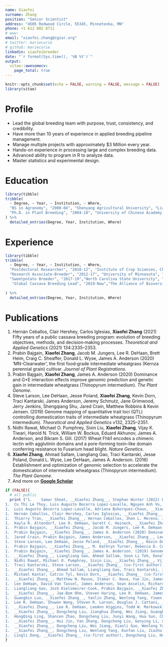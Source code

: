 ```yaml
---
name: Xiaofei
surname: Zhang
position: "Senior Scientist"
address: "4505 Redwood Circle, 55345, Minnetonka, MN"
phone: +1 612 802 8711
# www:
email: "xiaofei.zhang@cgiar.org"
# twitter: mariecurie
# github: mariecurie
linkedin: xiaofeibreeder
date: "`r format(Sys.time(), '%B %Y')`"
output: 
  vitae::awesomecv:
    page_total: true
---
```


```r
knitr::opts_chunk$set(echo = FALSE, warning = FALSE, message = FALSE)
library(vitae)
```

# Profile

 * Lead the global breeding team with purpose, trust, consistency, and credibility.
 * Have more than 10 years of experience in applied breeding pipeline management.
 * Manage multiple projects with approximately $3 Million every year.
 * Hands-on experience in processing large and complex breeding data.
 * Advanced ability to program in R to analyze data. 
 * Master statistics and experimental design.

# Education

```r
library(tibble)
tribble(
  ~ Degree, ~ Year, ~ Institution, ~ Where,
  "BS in Agronomy", "2000-04", "Shenyang Agricultural University", "Liaoning, China",
  "Ph.D. in Plant Breeding", "2004-10", "University of Chinese Academy of Sciences", "Beijing, China",
) %>% 
  detailed_entries(Degree, Year, Institution, Where)
```

# Experience

```r
library(tibble)
tribble(
  ~ Degree, ~ Year, ~ Institution, ~ Where,
  "Postdoctoral Researcher", "2010-12", "Institute of Crop Sciences, Chinese Academy of Agricultural Sciences", "Beijing, China",
  "Research Associate-Breeder", "2012-17", "University of Minnesota", "Minnesota, USA",
  "Sweetpotato Breeder", "2017-19","North Carolina State University", "North Carolina, USA",
   "Global Cassava Breeding Lead", "2019-Now","The Alliance of Bioversity International and CIAT, CGIAR", "Cali, Colombia"
  
) %>% 
  detailed_entries(Degree, Year, Institution, Where)
```

# Publications

1.	Hernán Ceballos, Clair Hershey, Carlos Iglesias, __Xiaofei Zhang__ (2021) Fifty years of a public cassava breeding program: evolution of breeding objectives, methods, and decision‑making processes. _Theoretical and Applied Genetics_ (2021) 134:2335–2353.
1.	Prabin Bajgain, __Xiaofei Zhang__, Jacob M. Jungers, Lee R. DeHaan, Brett Heim, Craig C. Sheaffer, Donald L. Wyse, James A. Anderson (2020) ‘MN-Clearwater’, the first food‐grade intermediate wheatgrass (Kernza perennial grain) cultivar. _Journal of Plant Registrations_.
1.	Prabin Bajgain, __Xiaofei Zhang__, James A. Anderson (2020) Dominance and G×E interaction effects improve genomic prediction and genetic gain in intermediate wheatgrass (Thinopyrum intermedium). _The Plant Genome_.
1.	Steve Larson, Lee DeHaan, Jesse Poland, __Xiaofei Zhang__, Kevin Dorn, Traci Kantarski, James Anderson, Jeremy Schmutz, Jane Grimwood, Jerry Jenkins, Shengqiang Shu, Jared Crain, Matthew Robbins & Kevin Jensen. (2019) Genome mapping of quantitative trait loci (QTL) controlling domestication traits of intermediate wheatgrass (Thinopyrum intermedium). _Theoretical and Applied Genetics_ v132, 2325–2351.
1.	Nidhi Rawat, Michael O. Pumphrey, Sixin Liu, __Xiaofei Zhang__, Vijay K. Tiwari, Harold N. Trick, William W. Bockus, Eduard Akhunov, James A. Anderson, and Bikram S. Gill. (2017) Wheat Fhb1 encodes a chimeric lectin with agglutinin domains and a pore-forming toxin-like domain conferring resistance to Fusarium head blight. _Nature Genetics_.
1.	__Xiaofei Zhang__, Ahmad Sallam, Liangliang Gao, Traci Kantarski, Jesse Poland, Donald L. Wyse, Lee DeHaan, James A. Anderson. (2016) Establishment and optimization of genomic selection to accelerate the domestication of intermediate wheatgrass (Thinopyrum intermedium). _The Plant Genome_.
1. And more on [__Google Scholar__](https://scholar.google.com/citations?hl=en&authuser=2&user=FgNoRpYAAAAJ)

```r
if (FALSE){
  # all public
  print ("1.	Samar Sheat, __Xiaofei Zhang__, Stephan Winter (2022) High-throughput virus screening in crosses of South American and African cassava germplasm reveals broad-sepectrum resistance against viruses causing cassava brown streak disease and cassava mosaic virus disease. _Agronomy_.
1.	Cu Thi Le Thuy, Luis Augusto Becerra Lopez-Lavalle, Nguyen Anh Vu, Nguyen Huu Hy, Pham Thi Nhan, Hernan Ceballos, Jonathan Newby, et al. __Xiaofei Zhang__ (2021) Identifying new resistance to cassava mosaic disease and validating markers for the CMD2 locus. _Agriculture_ 11, 829.
1.	Luis Augusto Becerra Lopez-Lavalle, Adriana Bohorquez-Chaux, __Xiaofei Zhang__ (2021) Identification of cassava varieties in ex-situ collections and global farmer’s fields: an update from 1990 to 2020. _Cassava - Biology, Production, and Use_.
1.	Hernán Ceballos, Clair Hershey, Carlos Iglesias, __Xiaofei Zhang__ (2021) Fifty years of a public cassava breeding program: evolution of breeding objectives, methods, and decision‑making processes. _ Theoretical and Applied Genetics_ (2021) 134:2335–2353.
1.	Thierry Tran, __Xiaofei Zhang__, Hernan Ceballos, Jhon L. Moreno, Jorge Luna, Andrés Escobar, Nelson Morante, John Belalcazar, Luis A. Becerra, Dominique Dufour (2020) Correlation of cooking time with water absorption and changes in relative density during boiling of cassava roots. International _Journal of Food Science & Technology_.
1.	Kayla R. Altendorf, Lee R. DeHaan, Garett C. Heineck, __Xiaofei Zhang__, James A. Anderson (2020) Floret site utilization and reproductive tiller number are primary components of grain yield in intermediate wheatgrass spaced plants. _Crop Science_.
1.	Prabin Bajgain, __Xiaofei Zhang__, Jacob M. Jungers, Lee R. DeHaan, Brett Heim, Craig C. Sheaffer, Donald L. Wyse, James A. Anderson (2020) ‘MN-Clearwater’, the first food‐grade intermediate wheatgrass (Kernza perennial grain) cultivar. _Journal of Plant Registrations_.
1.	Prabin Bajgain, __Xiaofei Zhang__, James A. Anderson (2020) Dominance and G×E interaction effects improve genomic prediction and genetic gain in intermediate wheatgrass (Thinopyrum intermedium). _The Plant Genome_.
1.	Jared Crain, Prabin Bajgain, James Anderson, __Xiaofei Zhang__, Lee DeHaan and Jesse Poland (2020) Enhancing Crop Domestication Through Genomic Selection, a Case Study of Intermediate Wheatgrass. _Frontier in Plant Science_.
1.	Steve Larson, Lee DeHaan, Jesse Poland, __Xiaofei Zhang__, Kevin Dorn, Traci Kantarski, James Anderson, Jeremy Schmutz, Jane Grimwood, Jerry Jenkins, Shengqiang Shu, Jared Crain, Matthew Robbins & Kevin Jensen. (2019) Genome mapping of quantitative trait loci (QTL) controlling domestication traits of intermediate wheatgrass (Thinopyrum intermedium). _Theoretical and Applied Genetics_ v132, 2325–2351.
1.	Prabin Bajgain, __Xiaofei Zhang__, M. Kathryn Turner, Rebecca D. Curlan, Brett Heim, Ruth Dill-Macky, Carol A. Ishimaru and James A. Anderson (2019) Characterization of Genetic Resistance to Fusarium Head Blight and Bacterial Leaf Streak in Intermediate Wheatgrass (Thinopyrum intermedium). _Agronomy_ 2019, 9(8), 429.
1.	Prabin Bajgain, __Xiaofei Zhang__, James A. Anderson. (2019) Genome-wide association study of yield component traits in Intermediate Wheatgrass and implications in genomic selection and breeding. _G3: Genes | Genomes | Genetics_ 2019, 9 (8), 2429-2439.
1.	__Xiaofei Zhang__, Liangliang Gao, Ahmad Sallam, Soon Li Teh, Donald L. Wyse, Lee DeHaan, James A. Anderson. (2017) Uncovering the Genetic Architecture of Seed Weight and Size in Intermediate Wheatgrass through Linkage and Association Mapping. _The Plant Genome_. 
1.	Nidhi Rawat, Michael O. Pumphrey, Sixin Liu, __Xiaofei Zhang__, Vijay K. Tiwari, Harold N. Trick, William W. Bockus, Eduard Akhunov, James A. Anderson, and Bikram S. Gill. (2017) Wheat Fhb1 encodes a chimeric lectin with agglutinin domains and a pore-forming toxin-like domain conferring resistance to Fusarium head blight. _Nature Genetics_.
1.	Traci Kantarski, Steve Larson, __Xiaofei Zhang__ (co-first author), Lee DeHaan, Justin Borevitz, James A. Anderson, Jesse Poland (2017). Development of the first consensus genetic map of intermediate wheatgrass (Thinopyrum intermedium) using genotyping-by-sequencing. _Theoretical and Applied Genetics_.
1.	__Xiaofei Zhang__, Ahmad Sallam, Liangliang Gao, Traci Kantarski, Jesse Poland, Donald L. Wyse, Lee DeHaan, James A. Anderson. (2016) Establishment and optimization of genomic selection to accelerate the domestication of intermediate wheatgrass (Thinopyrum intermedium). _The Plant Genome_.
1.	Michael Kantar, Catrin Tyl, Kevin Dorn, __Xiaofei Zhang__ (co-first author), Jacob Jungers, Joe Kaser, Rachel Schendel, James Eckberg, Bryan Runck, Mirko Bunzel, Nick Jordan, Robert Stupar, David Marks, James Anderson, Gregg Johnson, Craig Sheaffer, Tonya Schoenfuss, Baraem Ismail, George Heimpel, Donald Wyse. (2016) Perennial Grain and Oilseed Crops. _Annual Review of Plant Biology_.
1.	__Xiaofei Zhang__, Matthew N. Rouse, Itamar C. Nava, Yue Jin, James A. Anderson. Development and verification of wheat germplasm containing both Sr2 and Fhb1. _Molecular Breeding_ 36: 85.
1.	Lee DeHaan, David Van Tassel, James Anderson, Sean Asselin, Richard Barnes, Gregory Baute, Douglas Cattani, Steve Culman, Kevin Dorn, Brent Hulke, Michael Kantar, Steve Larson, M. David Marks, Allison Miller, Jesse Poland, Damian Ravetta, Emily Rude, Matthew Ryan, Don Wyse, and __Xiaofei Zhang__, (2016) A pipeline strategy for crop domestication. _Crop Science_ 56:917–930. 
1.	Liangliang Gao, Josh Kielsmeirer-Cook, Prabin Bajgain, __Xiaofei Zhang__, Matthew N. Rouse, Shiaoman Chao, Yue Jin and James A. Anderson (2015) Development of genotyping by sequencing (GBS) and array derived SNP markers for stem rust resistance gene Sr42. _Molecular Breeding_.
1.	__Xiaofei Zhang__, Jae-Bom Ohm, Steven Haring, Lee R. DeHaan, James A. Anderson (2015) Towards the understanding of end-use quality in intermediate wheatgrass (Thinopyrum intermedium): high-molecular-weight glutenin subunits, protein polymerization, and mixing characteristics. _Journal of Cereal Science_ 66: 81–88.
1.	Guangbin Luo, __Xiaofei Zhang__, Yanlin Zhang, Wenlong Yang, Yiwen Li, Jiazhu Sun, Kehui Zhan, Aimin Zhang, Dongcheng Liu. (2015) Composition, variation, expression and evolution of low-molecular-weight glutenin subunit genes in Triticum urartu. _BMC Plant Biology_. 15:68.
1.	Lee R. DeHaan, Shuwen Wang, Steven R. Larson, Douglas J. Cattani, __Xiaofei Zhang__, Traci Viinanen (2014) Current efforts to develop perennial wheat and domesticate Thinopyrum intermedium as a perennial grain. In: Batello C., Wade L., Cox S., Pogan N., Bozzini A., and Choptiany J. (ed) _Perennial crops for food security_: proceedings of the FAO expert workshop. FAO, Rome, Italy, pp72-89.
1.	__Xiaofei Zhang__, Lee R. DeHaan, LeeAnn Higgins, Todd W. Markowski, Donald L. Wyse, James A. Anderson (2014) New insights into high-molecular-weight glutenin subunits and subgenomes of the perennial crop Thinopyrum intermedium (Triticeae). _Journal of Cereal Science_. 59: 203-210.
1.	__Xiaofei Zhang__, Dongcheng Liu, Jianghua Zhang, Wei Jiang, Guangbin Luo, Wenlong Yang, Jiazhu Sun, Yiping Tong, Dangqun Cui, Aimin Zhang (2013) Novel insights into the composition, variation, organization, and expression of the low-molecular-weight glutenin subunit gene family in common wheat. _Journal of Experimental Botany_. 64: 2027-2040.
1.	HongQing Ling, Shancen Zhao, Dongcheng Liu, Junyi Wang, Hua Sun, Chi Zhang, Huajie Fan, Dong Li, Lingli Dong, Yong Tao, Chuan Gao, Huilan Wu, Yiwen Li, Yan Cui, Xiaosen Guo, Shusong Zheng, Biao Wang, Kang Yu, Qinsi Liang, Wenlong Yang, Xueyuan Lou, Jie Chen, Mingji Feng, Jianbo Jian, __Xiaofei Zhang__, et al. (2013) Draft genome of the wheat A-genome progenitor Triticum urartu. _Nature_. 496: 87-90.
1.	__Xiaofei Zhang__, Hui Jin, Yan Zhang, Dongcheng Liu, Genying Li, Xianchun Xia, Zhonghu He and Aimin Zhang (2012) Composition and functional analysis of low-molecular-weight glutenin alleles with Aroona near-isogenic lines of bread wheat. _BMC Plant Biology_. 12: 243.
1.	__Xiaofei Zhang__, Dongcheng Liu, Wei Jiang, Xiaoli Guo, Wenlong Yang, Jiazhu Sun, Hongqing Ling, Aimin Zhang (2011) PCR-based isolation and identification of full-length low-molecular-weight glutenin subunit genes in bread wheat (Triticum aestivum L.). _Theoretical and Applied Genetics_.123: 1293-1305.
1.	__Xiaofei Zhang__, Dongcheng Liu, Wenlong Yang, Kunfan Liu, Jiazhu Sun, Xiaoli Guo, Yiwen Li, Daowen Wang, Hongqing Ling, Aimin Zhang (2011) Development of a new marker system for identifying the complex members of the low-molecular-weight glutenin subunit gene family in bread wheat (Triticum aestivum L.). _Theoretical and Applied Genetics_. 112: 1503-1516
1.	Lingli Dong, __Xiaofei Zhang__ (co-first author), Dongcheng Liu, Huajie Fan, Jiazhu Sun, Zhongjuan Zhang, Huanju Qin, Bin Li, Shanting Hao, Zhensheng Li, Daowen Wang, Aimin Zhang, Hongqing Ling (2010) New insights into the organization, recombination, expression and functional mechanism of low molecular weight glutenin subunit genes in bread wheat. _PLoS ONE_. 5(10): e13548.")
}
```

